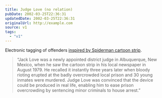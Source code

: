 ```yaml
---
title: Judge Love (no relation)
pubDate: 2002-03-25T22:36:31
updatedDate: 2002-03-25T22:36:31
originalUrl: http://example.com
source: v1
tags:
  - "v1"
---
```


Electronic tagging of offenders [inspired by Spiderman cartoon strip][1].

> &#8220;Jack Love was a newly appointed district judge in Albuquerque, New Mexico, when he saw the cartoon strip in his local newspaper in August 1979. He recalled it instantly three years later when bloody rioting erupted at the badly overcrowded local prison and 30 young inmates were murdered. Judge Love was convinced that the device could be produced in real life, enabling him to ease prison overcrowding by sentencing minor criminals to house arrest.&#8221;

[1]: http://www.thetimes.co.uk/article/0,,2-243559,00.html
